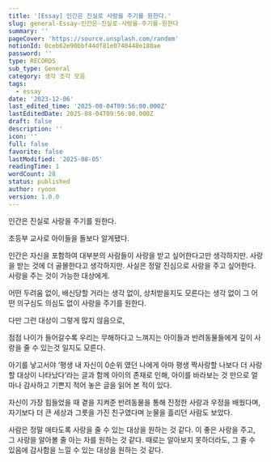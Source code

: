 ```yaml
---
title: '[Essay] 인간은 진실로 사랑을 주기를 원한다.'
slug: general-Essay-인간은-진실로-사랑을-주기를-원한다
summary: ''
pageCover: 'https://source.unsplash.com/random'
notionId: 0ceb62e90bbf44df81e0740448e180ae
password: ''
type: RECORDS
sub_type: General
category: 생각 조각 모음
tags:
  - essay
date: '2023-12-06'
last_edited_time: '2025-08-04T09:56:00.000Z'
lastEditedDate: 2025-08-04T09:56:00.000Z
draft: false
description: ''
icon: ''
full: false
favorite: false
lastModified: '2025-08-05'
readingTime: 1
wordCount: 28
status: published
author: ryoon
version: 1.0.0
---
```


인간은 진실로 사랑을 주기를 원한다.


초등부 교사로 아이들을 돌보다 알게됐다.


인간은 자신을 포함하여 대부분의 사람들이 사랑을 받고 싶어한다고만 생각하지만. 사랑을 받는 것에 더 골몰한다고 생각하지만. 사실은 정말 진심으로 사랑을 주고 싶어한다. 사랑을 주는 것이 가능한 대상에게.


어떤 두려움 없이, 배신당할 거라는 생각 없이, 상처받을지도 모른다는 생각 없이 그 어떤 의구심도 의심도 없이 사랑을 주기를 원한다.


다만 그런 대상이 그렇게 많지 않음으로,


점점 나이가 들어갈수록 우리는 무해하다고 느껴지는 아이들과 반려동물들에게 깊이 사랑을 줄 수 있는것 일지도 모른다.


아기를 낳고서야 ‘평생 내 자신이 0순위 였던 나에게 아마 평생 짝사랑할 나보다 더 사랑할 대상이 나타났다’라는 글과 함께 아이의 존재로 인해, 아이를 바라보는 것 만으로 얼마나 감사하고 기쁜지 적어 놓은 글을 읽어 본 적이 있다.


자신이 가장 힘들었을 때 곁을 지켜준 반려동물을 통해 진정한 사랑과 우정을 배웠다며, 자기보다 더 큰 세상과 그릇을 가진 친구였다며 눈물을 흘리던 사람도 보았다.


사람은 정말 애타도록 사랑을 줄 수 있는 대상을 원하는 것 같다. 이 좋은 사랑을 주고, 그 사랑을 알아볼 줄 아는 자를 원하는 것 같다. 때로는 알아보지 못하더라도, 그 줄 수 있음에 감사함을 느낄 수 있는 대상을 원하는 것 같다.

